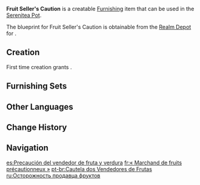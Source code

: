 {{Furnishing Infobox
|id             = 373108
|image          = Item Fruit Seller's Caution.png
|category       = Landscape
|subcategory    = Large Object
|quality        = 3
|adeptal_energy = 60
|load           = 35
|reduced_load   = 24
|description    = The sacks of fruits and vegetables are piled in a somewhat haphazard manner, but there is a method to the madness &mdash; some fruits and vegetables can accelerate the process of decay when next to one another. Separating them, therefore, is key to keeping them suitable for sale for as long as possible.<br>Of course, there would be no need for such trivial concerns if business is good.
|blueprint      = Realm Depot
}}
'''Fruit Seller's Caution''' is a creatable [[Furnishing]] item that can be used in the [[Serenitea Pot]].

The blueprint for Fruit Seller's Caution is obtainable from the [[Realm Depot]] for {{Item|Realm Currency|24|x=160}}.

==Creation==
First time creation grants {{Item|Trust|24|x=60}}.
{{Recipe
|type = Creation
|time = 14h
|Fabric = 12
|sort = Fabric
}}

==Furnishing Sets==
{{Craft Usage|type=Furnishing Set}}

==Other Languages==
{{Other Languages
|default_hidden = 1
|en      = Fruit Seller's Caution
|zhs     = 果蔬商贩的谨慎
|zhs_rm  = Guǒshū Shāngfàn de Jǐnshèn
|zht     = 果蔬商販的謹慎
|zht_rm  = Guǒshū Shāngfàn de Jǐnshèn
|ja      = 青果商人の慎重
|ja_rm   = Seika Shounin no Shinchou
|ko      = 과채 장사꾼의 신중함
|ko_rm   = Gwachae Jangsakkun-ui Sinjungham
|es      = Precaución del vendedor de fruta y verdura
|fr      = «&nbsp;Marchand de fruits précautionneux&nbsp;»
|ru      = Осторожность продавца фруктов
|th      = ถุงผักผลไม้อันหลากหลาย
|th_rm   = 
|vi      = Sự Cẩn Thận Của Người Bán Rau Quả
|de      = Behutsamkeit des Obsthändlers
|id      = Kewaspadaan Penjual Buah
|pt      = Cautela dos Vendedores de Frutas
|tr      = Tedbirli Manav
|it      = Sacchi Attenzione del fruttivendolo
}}

==Change History==
{{Change History|1.5}}

==Navigation==
{{Furnishing Navbox|exterior}}

[[es:Precaución del vendedor de fruta y verdura]]
[[fr:« Marchand de fruits précautionneux »]]
[[pt-br:Cautela dos Vendedores de Frutas]]
[[ru:Осторожность продавца фруктов]]